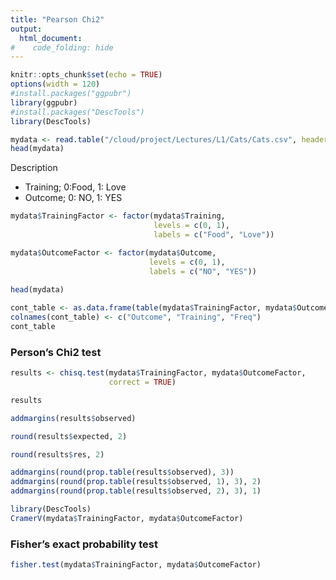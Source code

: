 ```yaml
---
title: "Pearson Chi2"
output:
  html_document:
#    code_folding: hide
---
```

```r
knitr::opts_chunk$set(echo = TRUE)
options(width = 120)
#install.packages("ggpubr")
library(ggpubr)
#install.packages("DescTools")
library(DescTools)
```


```r
mydata <- read.table("/cloud/project/Lectures/L1/Cats/Cats.csv", header=TRUE, sep=";")
head(mydata)
```

Description

- Training; 0:Food, 1: Love
- Outcome; 0: NO, 1: YES

```r
mydata$TrainingFactor <- factor(mydata$Training, 
                                levels = c(0, 1), 
                                labels = c("Food", "Love"))

mydata$OutcomeFactor <- factor(mydata$Outcome, 
                               levels = c(0, 1), 
                               labels = c("NO", "YES"))
   
head(mydata)
```


```r
cont_table <- as.data.frame(table(mydata$TrainingFactor, mydata$OutcomeFactor))
colnames(cont_table) <- c("Outcome", "Training", "Freq")
cont_table
```

### Person's Chi2 test
```r
results <- chisq.test(mydata$TrainingFactor, mydata$OutcomeFactor, 
                      correct = TRUE)

results

addmargins(results$observed)

round(results$expected, 2)

round(results$res, 2)
```

```r
addmargins(round(prop.table(results$observed), 3))
addmargins(round(prop.table(results$observed, 1), 3), 2) 
addmargins(round(prop.table(results$observed, 2), 3), 1) 
```




```r
library(DescTools)
CramerV(mydata$TrainingFactor, mydata$OutcomeFactor)
```


### Fisher's exact probability test
```r
fisher.test(mydata$TrainingFactor, mydata$OutcomeFactor)
```